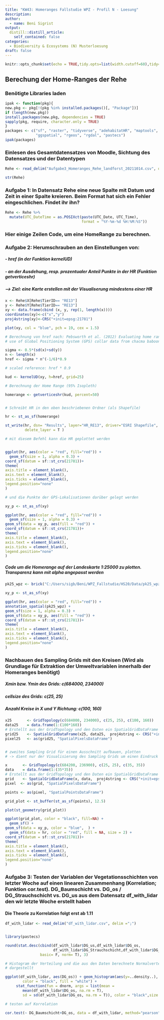 ```yaml
---
title: "KW43: Homeranges Fallstudie WPZ - Profil N - Loesung"
description:
author:
  - name: Beni Sigrist
output:
  distill::distill_article:
    self_contained: false
categories:
  - Biodiversity & Ecosystems (N) Musterloesung
draft: false
---
```


```r
knitr::opts_chunk$set(echo = TRUE,tidy.opts=list(width.cutoff=60),tidy=TRUE)
```

## Berechung der Home-Ranges der Rehe 

### Benötigte Libraries laden

```r

ipak <- function(pkg){
new.pkg <- pkg[!(pkg %in% installed.packages()[, "Package"])]
if (length(new.pkg))
install.packages(new.pkg, dependencies = TRUE)
sapply(pkg, require, character.only = TRUE)
}
packages <- c("sf", "raster", "tidyverse", "adehabitatHR", "maptools", "sp", 
              "ggspatial", "rgeos", "rgdal", "pastecs")
ipak(packages)


```

### Einlesen des Gesamtdatensatzes von Moodle, Sichtung des Datensatzes und der Datentypen

```r

Rehe <- read_delim("Aufgabe3_Homeranges_Rehe_landforst_20211014.csv", delim = ";")

str(Rehe)

```

### Aufgabe 1: In Datensatz Rehe eine neue Spalte mit Datum und Zeit in einer Spalte kreieren. Beim Format hat sich ein Fehler eingeschlichen. Findet ihr ihn?


```r

Rehe <- Rehe %>%
  mutate(UTC_DateTime = as.POSIXct(paste(UTC_Date, UTC_Time), 
                                   format = "%Y-%m-%d %H:%M:%S"))

```

### Hier einige Zeilen Code, um eine HomeRange zu berechnen.

### Aufgabe 2: Herumschrauben an den Einstellungen von: 
##### - href (in der Funktion kernelUD)
##### - an der Ausdehung, resp. prozentualer Anteil Punkte in der HR (Funktion getverticeshr) 

##### --> Ziel: eine Karte erstellen mit der Visualiserung mindestens einer HR

```r

x <- Rehe$X[Rehe$TierID== "RE13"]    
y <- Rehe$Y[Rehe$TierID== "RE13"]
xy <- data.frame(cbind (x, y, rep(1, length(x))))       
coordinates(xy)<-c("x","y")                             
proj4string(xy)<-CRS("+init=epsg:21781")  

plot(xy, col = "blue", pch = 19, cex = 1.5)

# Berechnung von href nach: Pebsworth et al. (2012) Evaluating home range techniques: 
# use of Global Positioning System (GPS) collar data from chacma baboons

sigma <- 0.5*(sd(x)+sd(y))                              
n <- length(x)
href <- sigma * n^(-1/6)*0.9  

# scaled reference: href * 0.9

kud <- kernelUD(xy, h=href, grid=25)             

# Berechnung der Home Range (95% Isopleth)

homerange <- getverticeshr(kud, percent=50)             


# Schreibt HR in den oben beschriebenen Ordner (als Shapefile)

hr <- st_as_sf(homerange)

st_write(hr, dsn= "Results", layer="HR_RE13", driver="ESRI Shapefile",  
         delete_layer = T )

```

```r

# mit diesem Befehl kann die HR geplottet werden


ggplot(hr, aes(color = "red", fill="red")) + 
  geom_sf(size = 1, alpha = 0.3) +
coord_sf(datum = sf::st_crs(21781))+
theme(
axis.title = element_blank(),
axis.text = element_blank(),
axis.ticks = element_blank(),
legend.position="none"
)

# und die Punkte der GPS-Lokalisationen darüber gelegt werden 

xy_p <- st_as_sf(xy)

ggplot(hr, aes(color = "red", fill="red")) + 
  geom_sf(size = 1, alpha = 0.3) +
geom_sf(data = xy_p, aes(fill = "red")) +
coord_sf(datum = sf::st_crs(21781))+
theme(
axis.title = element_blank(),
axis.text = element_blank(),
axis.ticks = element_blank(),
legend.position="none"
)

```    

##### Code um die Homerange auf der Landeskarte 1:25000 zu plotten. Transparenz kann mit alpha angepasst werden

```r

pk25_wpz <- brick("C:/Users/sigb/Beni/WPZ_Fallstudie/HS20/Data/pk25_wpz.tif")

xy_p <- st_as_sf(xy)

ggplot(hr, aes(color = "red", fill="red")) +
annotation_spatial(pk25_wpz) +
geom_sf(size = 1, alpha = 0.3) +
geom_sf(data = xy_p, aes(fill = "red")) +
coord_sf(datum = sf::st_crs(21781))+
theme(
axis.title = element_blank(),
axis.text = element_blank(),
axis.ticks = element_blank(),
legend.position="none"
)


```

### Nachbauen des Sampling Grids mit den Kreisen (Wird als Grundlage für Extraktion der Umweltvariablen innerhalb der Homeranges benötigt)

##### Xmin bzw. Ymin des Grids: c(684000, 234000)
##### cellsize des Grids: c(25, 25)
##### Anzahl Kreise in X und Y Richtung: c(100, 160)


```r
x25       <- GridTopology(c(684000, 234000), c(25, 25), c(100, 160)) 
data25    = data.frame(1:(100*160))           
# Erstellt aus der GridTopology und den Daten ein SpatialGridDataFrame
grid25    <- SpatialGridDataFrame(x25, data25,  proj4string <- CRS("+init=epsg:21781"))
pixel25   <- as(grid25, "SpatialPixelsDataFrame")


# zweites Sampling Grid für einen Ausschnitt aufbauen, plotten
# -> dient nur der Visualisierung des Sampling Grids um einen Eindruck zu erhalten

x       <- GridTopology(c(684200, 236900), c(25, 25), c(35, 35)) 
data    = data.frame(1:(35*35))           
# Erstellt aus der GridTopology und den Daten ein SpatialGridDataFrame
grid    <- SpatialGridDataFrame(x, data,  proj4string <- CRS("+init=epsg:21781"))
pixel  <- as(grid, "SpatialPixelsDataFrame")

points <- as(pixel, "SpatialPointsDataFrame")

grid_plot <- st_buffer(st_as_sf(points), 12.5)

plot(st_geometry(grid_plot))

ggplot(grid_plot, color = "black", fill=NA) + 
  geom_sf() +
geom_sf(data = xy_p, color = "blue",  ) +
  geom_sf(data = hr, color = "red", fill = NA, size = 2) +
coord_sf(datum = sf::st_crs(21781))+
theme(
axis.title = element_blank(),
axis.text = element_blank(),
axis.ticks = element_blank(),
legend.position="none"
)


```


### Aufgabe 3: Testen der Variablen der Vegetationsschichten von letzter Woche auf einen linearen Zusammenhang (Korrelation; Funktion cor.test). DG_Baumschicht vs. DG_os / DG_Strauchschicht vs. DG_us aus dem Datensatz df_with_lidar den wir letzte Woche erstellt haben

#### Die Theorie zu Korrelation folgt erst ab 1.11

```r

df_with_lidar <- read_delim("df_with_lidar.csv", delim =";")


library(pastecs)

round(stat.desc(cbind(df_with_lidar$DG_us,df_with_lidar$DG_os,
                      df_with_lidar$DG_Strauchschicht,df_with_lidar$DG_Baumschicht), 
                basic= F, norm= T), 3)

# Histogram der Verteilung und die aus den Daten berechnete Normalverteilung als Linie 
# dargestellt

ggplot(df_with_lidar, aes(DG_os)) + geom_histogram(aes(y=..density..), 
        color = "black", fill = "white") + 
     stat_function(fun = dnorm, args = list(mean = 
        mean(df_with_lidar$DG_os, na.rm = T), 
        sd = sd(df_with_lidar$DG_os, na.rm = T)), color = "black",size = 1)

# testen auf Korrelation 

cor.test(~ DG_Baumschicht+DG_os, data = df_with_lidar, method="pearson")


```
